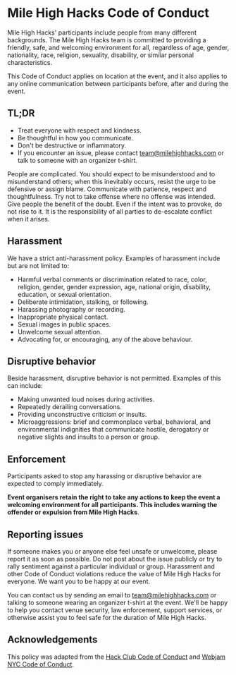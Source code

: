 
<PageLayout mdx>

<Meta title='Code of Conduct' />

# Mile High Hacks Code of Conduct

Mile High Hacks' participants include people from many different backgrounds. The Mile High Hacks team is committed to providing a friendly, safe, and welcoming environment for all, regardless of age, gender, nationality, race, religion, sexuality, disability, or similar personal characteristics.

This Code of Conduct applies on location at the event, and it also applies to any online communication between participants before, after and during the event.

## TL;DR
- Treat everyone with respect and kindness.
- Be thoughtful in how you communicate.
- Don't be destructive or inflammatory.
- If you encounter an issue, please contact team@milehighhacks.com or talk to someone with an organizer t-shirt.

People are complicated. You should expect to be misunderstood and to misunderstand others; when this inevitably occurs, resist the urge to be defensive or assign blame. Communicate with patience, respect and thoughtfulness. Try not to take offense where no offense was intended. Give people the benefit of the doubt. Even if the intent was to provoke, do not rise to it. It is the responsibility of all parties to de-escalate conflict when it arises.

## Harassment

We have a strict anti-harassment policy. Examples of harassment include but are not limited to:

- Harmful verbal comments or discrimination related to race, color, religion, gender, gender expression, age, national origin, disability, education, or sexual orientation.
- Deliberate intimidation, stalking, or following.
- Harassing photography or recording.
- Inappropriate physical contact.
- Sexual images in public spaces.
- Unwelcome sexual attention.
- Advocating for, or encouraging, any of the above behaviour.

## Disruptive behavior

Beside harassment, disruptive behavior is not permitted. Examples of this can include:

- Making unwanted loud noises during activities.
- Repeatedly derailing conversations.
- Providing unconstructive criticism or insults.
- Microaggressions: brief and commonplace verbal, behavioral, and environmental indignities that communicate hostile, derogatory or negative slights and insults to a person or group.

## Enforcement

Participants asked to stop any harassing or disruptive behavior are expected to comply immediately.

**Event organisers retain the right to take any actions to keep the event a welcoming environment for all participants. This includes warning the offender or expulsion from Mile High Hacks**.

## Reporting issues

If someone makes you or anyone else feel unsafe or unwelcome, please report it as soon as possible. Do not post about the issue publicly or try to rally sentiment against a particular individual or group. Harassment and other Code of Conduct violations reduce the value of Mile High Hacks for everyone. We want you to be happy at our event.

You can contact us by sending an email to team@milehighhacks.com or talking to someone wearing an organizer t-shirt at the event. We'll be happy to help you contact venue security, law enforcement, support services, or otherwise assist you to feel safe for the duration of Mile High Hacks.

## Acknowledgements
This policy was adapted from the [Hack Club Code of Conduct](https://hackclub.com/conduct/) and [Webjam NYC Code of Conduct](https://webjam.nyc/conduct/).

</PageLayout>
